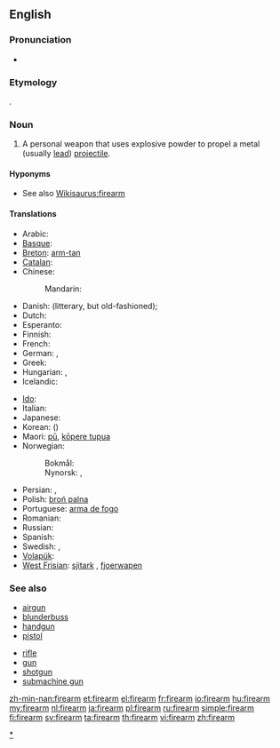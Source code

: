 ==English==
{{wikipedia}}

===Pronunciation===
* {{audio|en-us-firearm.ogg|Audio (US)}}

===Etymology===
{{compound|fire|arm}}.

===Noun===
{{en-noun}}

# A personal weapon that uses explosive powder to propel a metal (usually [[lead]]) [[projectile]].

====Hyponyms====
* See also [[Wikisaurus:firearm]]

====Translations====
{{trans-top|personal weapon}}
* Arabic: {{t|ar|سلاح ناري|m|tr=silaaH naariy|sc=Arab}}
* [[Basque]]: {{t|eu|su-arma|xs=Basque}}
* [[Breton]]: [[arm-tan]] {{m}}
* [[Catalan]]: {{t|ca|arma de foc|f}}
* Chinese:
*: Mandarin: {{t|zh|火器|tr=huǒqì|sc=Hani}}
* Danish: {{t|da|ildvåben|n}} (litterary, but old-fashioned); {{t|da|skydevåben|n}}
* Dutch: {{t+|nl|vuurwapen|n}}
* Esperanto: {{t-|eo|pafilo|xs=Esperanto}}
* Finnish: {{t+|fi|tuliase}}
* French: {{t+|fr|arme à feu|f}}
* German: {{t+|de|Schusswaffe|f}}, {{t+|de|Feuerwaffe|f}}
* Greek: {{t-|el|πυροβόλο όπλο|n|tr=pyrovólo óplo}}
* Hungarian: {{t+|hu|tűzfegyver}}, {{t+|hu|lőfegyver}}
* Icelandic: {{t+|is|skotvopn|n}}
{{trans-mid}}
* [[Ido]]: {{t-|io|pafarmo|xs=Ido}}
* Italian: {{t+|it|arma da fuoco|f}}
* Japanese: {{t|ja|火器|tr=かき, kaki|sc=Jpan}}
* Korean: {{t|ko|화기|tr=hwagi|sc=Kore}} ({{t|ko|火器|sc=Kore}})
* Maori: [[pū]], [[kōpere tupua]]
* Norwegian:
*: Bokmål: {{t|nb|skytevåpen|n}}
*: Nynorsk: {{t|nn|skytevåpen|n}}, {{t|nn|skjotevåpen|n}}
* Persian: {{t|fa|تفنگ|tr=tofang|sc=fa-Arab}}, {{t|fa|اسلحه گرم|tr=aslahe garm|sc=fa-Arab}}
* Polish: [[broń palna]] {{f}}
* Portuguese: [[arma de fogo]] {{f}}
* Romanian: {{t|ro|armă de foc|f}}
* Russian: {{t|ru|огнестрельное оружие|n|tr=ognestrél'noje orúžije|sc=Cyrl}}
* Spanish: {{t+|es|arma de fuego|f}}
* Swedish: {{t|sv|skjutvapen|n}}, {{t|sv|eldvapen|n}}
* [[Volapük]]: {{t|vo|filavaf}}
* [[West Frisian]]: [[sjitark]] {{n}}, [[fjoerwapen]] {{n}}
{{trans-bottom}}

===See also===
{{top2}}
* [[airgun]]
* [[blunderbuss]]
* [[handgun]]
* [[pistol]]
{{mid2}}
* [[rifle]]
* [[gun]]
* [[shotgun]]
* [[submachine gun]]
{{bottom}}

[[Category:en:Firearms|*]]

[[zh-min-nan:firearm]]
[[et:firearm]]
[[el:firearm]]
[[fr:firearm]]
[[io:firearm]]
[[hu:firearm]]
[[my:firearm]]
[[nl:firearm]]
[[ja:firearm]]
[[pl:firearm]]
[[ru:firearm]]
[[simple:firearm]]
[[fi:firearm]]
[[sv:firearm]]
[[ta:firearm]]
[[th:firearm]]
[[vi:firearm]]
[[zh:firearm]]